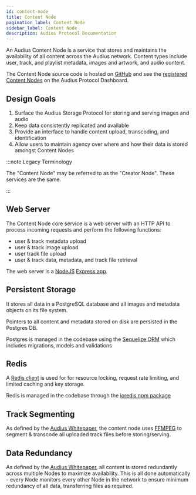 ```yaml
---
id: content-node
title: Content Node
pagination_label: Content Node
sidebar_label: Content Node
description: Audius Protocol Documentation
---
```


An Audius Content Node is a service that stores and maintains the availability of all content across
the Audius network. Content types include user, track, and playlist metadata, images and artwork,
and audio content.

The Content Node source code is hosted on
[GitHub](https://github.com/AudiusProject/audius-docker-compose/tree/main/creator-node) and see the
[registered Content Nodes](https://dashboard.audius.org/#/services/content-node) on the Audius
Protocol Dashboard.

## Design Goals

1. Surface the Audius Storage Protocol for storing and serving images and audio
2. Keep data consistently replicated and available
3. Provide an interface to handle content upload, transcoding, and identification
4. Allow users to maintain agency over where and how their data is stored amongst Content Nodes

:::note Legacy Terminology

The "Content Node" may be referred to as the "Creator Node". These services are the same.

:::

## Web Server

The Content Node core service is a web server with an HTTP API to process incoming requests and
perform the following functions:

- user & track metadata upload
- user & track image upload
- user track file upload
- user & track data, metadata, and track file retrieval

The web server is a [NodeJS](https://nodejs.org) [Express app](https://expressjs.com/).

## Persistent Storage

It stores all data in a PostgreSQL database and all images and metadata objects on its file system.

Pointers to all content and metadata stored on disk are persisted in the Postgres DB.

Postgres is managed in the codebase using the [Sequelize ORM](https://sequelize.org/main/) which
includes migrations, models and validations

## Redis

A [Redis client](https://redis.io/) is used for for resource locking, request rate limiting, and
limited caching and key storage.

Redis is managed in the codebase through the [ioredis npm package](https://github.com/luin/ioredis)

## Track Segmenting

As defined by the [Audius Whitepaper](/reference/whitepaper), the content node uses
[FFMPEG](https://ffmpeg.org/ffmpeg.html) to segment & transcode all uploaded track files before
storing/serving.

## Data Redundancy

As defined by the [Audius Whitepaper](/reference/whitepaper), all content is stored redundantly
across multiple Nodes to maximize availability. This is all done automatically - every Node monitors
every other Node in the network to ensure minimum redundancy of all data, transferring files as
required.
